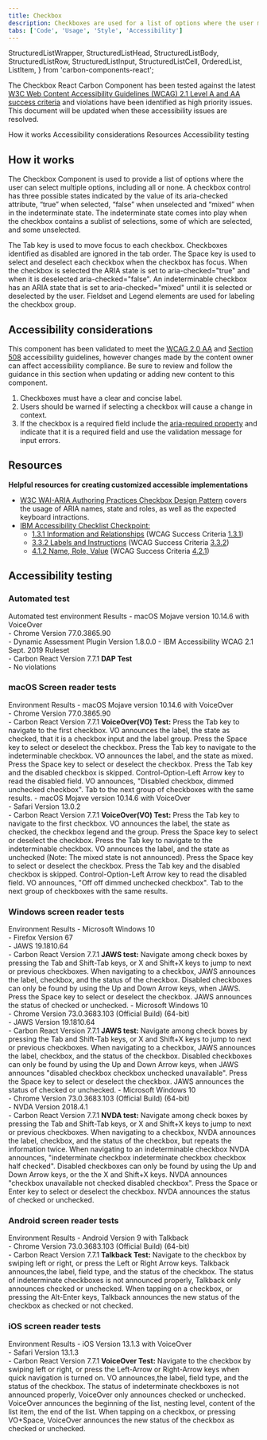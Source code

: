```yaml
---
title: Checkbox
description: Checkboxes are used for a list of options where the user may select multiple options, including all or none.
tabs: ['Code', 'Usage', 'Style', 'Accessibility']
---
```


  StructuredListWrapper,
  StructuredListHead,
  StructuredListBody,
  StructuredListRow,
  StructuredListInput,
  StructuredListCell,
  OrderedList,
  ListItem,
} from 'carbon-components-react';

<PageDescription>

The Checkbox React Carbon Component has been tested against the latest [W3C
Web Content Accessibility Guidelines (WCAG) 2.1 Level A and AA success
criteria](https://www.w3.org/TR/WCAG21/) and violations have been identified
as high priority issues. This document will be updated when these
accessibility issues are resolved.

</PageDescription>

<AnchorLinks>
  <AnchorLink>How it works</AnchorLink>
  <AnchorLink>Accessibility considerations</AnchorLink>
  <AnchorLink>Resources</AnchorLink>
  <AnchorLink>Accessibility testing</AnchorLink>
</AnchorLinks>

## How it works

The Checkbox Component is used to provide a list of options where the user can select multiple options, including all or none. A checkbox control has three possible states indicated by the value of its aria-checked attribute, “true” when selected, “false” when unselected and “mixed” when in the indeterminate state. The indeterminate state comes into play when the checkbox contains a sublist of selections, some of which are selected, and some unselected.

The Tab key is used to move focus to each checkbox. Checkboxes identified as disabled are ignored in the tab order. The Space key is used to select and deselect each checkbox when the checkbox has focus. When the checkbox is selected the ARIA state is set to aria-checked="true" and when it is deselected aria-checked="false". An indeterminable checkbox has an ARIA state that is set to aria-checked="mixed" until it is selected or deselected by the user. Fieldset and Legend elements are used for labeling the checkbox group.

## Accessibility considerations

This component has been validated to meet the [WCAG 2.0 AA](https://www.w3.org/TR/WCAG20/) and [Section 508](http://www.section508.gov/) accessibility guidelines, however changes made by the content owner can affect accessibility compliance. Be sure to review and follow the guidance in this section when updating or adding new content to this component.

1. Checkboxes must have a clear and concise label.
2. Users should be warned if selecting a checkbox will cause a change in context.
3. If the checkbox is a required field include the [aria-required property](https://www.w3.org/TR/WCAG20-TECHS/ARIA2.html) and indicate that it is a required field and use the validation message for input errors.

## Resources

**Helpful resources for creating customized accessible implementations**

- [W3C WAI-ARIA Authoring Practices Checkbox Design Pattern](https://www.w3.org/TR/wai-aria-practices/examples/checkbox/checkbox-1/checkbox-1.html) covers the usage of ARIA names, state and roles, as well as the expected keyboard intractions.
- [IBM Accessibility Checklist Checkpoint:](https://www.ibm.com/able/guidelines/ci162/accessibility_checklist.html)
  - [1.3.1 Information and Relationships](https://www.ibm.com/able/guidelines/ci162/info_and_relationships.html) (WCAG Success Criteria [1.3.1](https://www.w3.org/TR/2016/NOTE-UNDERSTANDING-WCAG20-20161007/content-structure-separation-programmatic.html))
  - [3.3.2 Labels and Instructions](https://www.ibm.com/able/guidelines/ci162/labels_or_instructions.html) (WCAG Success Criteria [3.3.2](https://www.w3.org/TR/UNDERSTANDING-WCAG20/minimize-error-cues.html))
  - [4.1.2 Name, Role, Value](https://www.ibm.com/able/guidelines/ci162/name_role_value.html) (WCAG Success Criteria [4.2.1](https://www.w3.org/WAI/WCAG21/Understanding/name-role-value))

## Accessibility testing

### Automated test

<Row>
  <Column noGutterSm>
    <StructuredListWrapper>
      <StructuredListHead>
        <StructuredListRow head>
          <StructuredListCell head>
            Automated test environment
          </StructuredListCell>
          <StructuredListCell head>Results</StructuredListCell>
        </StructuredListRow>
      </StructuredListHead>
      <StructuredListBody>
        <StructuredListRow>
          <StructuredListCell>
            - macOS Mojave version 10.14.6 with VoiceOver
            <br />
            - Chrome Version 77.0.3865.90
            <br />
            - Dynamic Assessment Plugin Version 1.8.0.0 - IBM Accessibility WCAG
            2.1 Sept. 2019 Ruleset
            <br />- Carbon React Version 7.7.1
          </StructuredListCell>
          <StructuredListCell>
            <strong>DAP Test</strong>
            <br />- No violations
          </StructuredListCell>
        </StructuredListRow>
      </StructuredListBody>
    </StructuredListWrapper>
  </Column>
</Row>

### macOS Screen reader tests

<Row>
  <Column noGutterSm>
    <StructuredListWrapper>
      <StructuredListHead>
        <StructuredListRow head>
          <StructuredListCell head>Environment </StructuredListCell>
          <StructuredListCell head>Results</StructuredListCell>
        </StructuredListRow>
      </StructuredListHead>
      <StructuredListBody>
        <StructuredListRow>
          <StructuredListCell>
            - macOS Mojave version 10.14.6 with VoiceOver
            <br />
            - Chrome Version 77.0.3865.90
            <br />- Carbon React Version 7.7.1
          </StructuredListCell>
          <StructuredListCell>
            <strong>VoiceOver(VO) Test:</strong>
            <OrderedList>
              <ListItem>
                Press the Tab key to navigate to the first checkbox. VO
                announces the label, the state as checked, that it is a checkbox
                input and the label group.
              </ListItem>
              <ListItem>
                Press the Space key to select or deselect the checkbox.
              </ListItem>
              <ListItem>
                Press the Tab key to navigate to the indeterminable checkbox. VO
                announces the label, and the state as mixed.
              </ListItem>
              <ListItem>
                Press the Space key to select or deselect the checkbox.
              </ListItem>
              <ListItem>
                Press the Tab key and the disabled checkbox is skipped.
              </ListItem>
              <ListItem>
                Control-Option-Left Arrow key to read the disabled field. VO
                announces, "Disabled checkbox, dimmed unchecked checkbox".
              </ListItem>
              <ListItem>
                Tab to the next group of checkboxes with the same results.
              </ListItem>
            </OrderedList>
          </StructuredListCell>
        </StructuredListRow>
        <StructuredListRow>
          <StructuredListCell>
            - macOS Mojave version 10.14.6 with VoiceOver
            <br />
            - Safari Version 13.0.2
            <br />- Carbon React Version 7.7.1
          </StructuredListCell>
          <StructuredListCell>
            <strong>VoiceOver(VO) Test:</strong>
            <OrderedList>
              <ListItem>
                Press the Tab key to navigate to the first checkbox. VO
                announces the label, the state as checked, the checkbox legend
                and the group.
              </ListItem>
              <ListItem>
                Press the Space key to select or deselect the checkbox.
              </ListItem>
              <ListItem>
                Press the Tab key to navigate to the indeterminable checkbox. VO
                announces the label, and the state as unchecked (Note: The mixed
                state is not announced).
              </ListItem>
              <ListItem>
                Press the Space key to select or deselect the checkbox.
              </ListItem>
              <ListItem>
                Press the Tab key and the disabled checkbox is skipped.
              </ListItem>
              <ListItem>
                Control-Option-Left Arrow key to read the disabled field. VO
                announces, "Off off dimmed unchecked checkbox".
              </ListItem>
              <ListItem>
                Tab to the next group of checkboxes with the same results.
              </ListItem>
            </OrderedList>
          </StructuredListCell>
        </StructuredListRow>
      </StructuredListBody>
    </StructuredListWrapper>
  </Column>
</Row>

### Windows screen reader tests

<Row>
  <Column noGutterSm>
    <StructuredListWrapper>
      <StructuredListHead>
        <StructuredListRow head>
          <StructuredListCell head>Environment</StructuredListCell>
          <StructuredListCell head>Results</StructuredListCell>
        </StructuredListRow>
      </StructuredListHead>
      <StructuredListBody>
        <StructuredListRow>
          <StructuredListCell>
            - Microsoft Windows 10
            <br />
            - Firefox Version 67
            <br />
            - JAWS 19.1810.64
            <br />- Carbon React Version 7.7.1
          </StructuredListCell>
          <StructuredListCell>
            <strong>JAWS test:</strong>
            <OrderedList>
              <ListItem>
                Navigate among check boxes by pressing the Tab and Shift-Tab
                keys, or X and Shift+X keys to jump to next or previous
                checkboxes.
              </ListItem>
              <ListItem>
                When navigating to a checkbox, JAWS announces the label,
                checkbox, and the status of the checkbox.
              </ListItem>
              <ListItem>
                Disabled checkboxes can only be found by using the Up and Down
                Arrow keys, when JAWS.
              </ListItem>
              <ListItem>
                Press the Space key to select or deselect the checkbox. JAWS
                announces the status of checked or unchecked.
              </ListItem>
            </OrderedList>
          </StructuredListCell>
        </StructuredListRow>
        <StructuredListRow>
          <StructuredListCell>
            - Microsoft Windows 10
            <br />
            - Chrome Version 73.0.3683.103 (Official Build) (64-bit)
            <br />
            - JAWS Version 19.1810.64
            <br />- Carbon React Version 7.7.1
          </StructuredListCell>
          <StructuredListCell>
            <strong>JAWS test:</strong>
            <OrderedList>
              <ListItem>
                Navigate among check boxes by pressing the Tab and Shift-Tab
                keys, or X and Shift+X keys to jump to next or previous
                checkboxes.
              </ListItem>
              <ListItem>
                When navigating to a checkbox, JAWS announces the label,
                checkbox, and the status of the checkbox.
              </ListItem>
              <ListItem>
                Disabled checkboxes can only be found by using the Up and Down
                Arrow keys, when JAWS announces "disabled checkbox checkbox
                unchecked unavailable".
              </ListItem>
              <ListItem>
                Press the Space key to select or deselect the checkbox. JAWS
                announces the status of checked or unchecked.
              </ListItem>
            </OrderedList>
          </StructuredListCell>
        </StructuredListRow>
        <StructuredListRow>
          <StructuredListCell>
            - Microsoft Windows 10
            <br />
            - Chrome Version 73.0.3683.103 (Official Build) (64-bit)
            <br />
            - NVDA Version 2018.4.1
            <br />- Carbon React Version 7.7.1
          </StructuredListCell>
          <StructuredListCell>
            <strong>NVDA test:</strong>
            <OrderedList>
              <ListItem>
                Navigate among check boxes by pressing the Tab and Shift-Tab
                keys, or X and Shift+X keys to jump to next or previous
                checkboxes.
              </ListItem>
              <ListItem>
                When navigating to a checkbox, NVDA announces the label,
                checkbox, and the status of the checkbox, but repeats the
                information twice.
              </ListItem>
              <ListItem>
                When navigating to an indeterminable checkbox NVDA announces,
                "indeterminate checkbox indeterminate checkbox checkbox half
                checked".
              </ListItem>
              <ListItem>
                Disabled checkboxes can only be found by using the Up and Down
                Arrow keys, or the the X and Shift+X keys. NVDA announces
                "checkbox unavailable not checked disabled checkbox".
              </ListItem>
              <ListItem>
                Press the Space or Enter key to select or deselect the checkbox.
                NVDA announces the status of checked or unchecked.
              </ListItem>
            </OrderedList>
          </StructuredListCell>
        </StructuredListRow>
      </StructuredListBody>
    </StructuredListWrapper>
  </Column>
</Row>

### Android screen reader tests

<Row>
  <Column noGutterSm>
    <StructuredListWrapper>
      <StructuredListHead>
        <StructuredListRow head>
          <StructuredListCell head>Environment </StructuredListCell>
          <StructuredListCell head>Results</StructuredListCell>
        </StructuredListRow>
      </StructuredListHead>
      <StructuredListBody>
        <StructuredListRow>
          <StructuredListCell>
            - Android Version 9 with Talkback
            <br />
            - Chrome Version 73.0.3683.103 (Official Build) (64-bit)
            <br />- Carbon React Version 7.7.1
          </StructuredListCell>
          <StructuredListCell>
            <strong>Talkback Test:</strong>
            <OrderedList>
              <ListItem>
                Navigate to the checkbox by swiping left or right, or press the
                Left or Right Arrow keys. Talkback announces,the label, field
                type, and the status of the checkbox.
              </ListItem>
              <ListItem>
                The status of indeterminate checkboxes is not announced
                properly, Talkback only announces checked or unchecked.
              </ListItem>
              <ListItem>
                When tapping on a checkbox, or pressing the Alt-Enter keys,
                Talkback announces the new status of the checkbox as checked or
                not checked.
              </ListItem>
            </OrderedList>
          </StructuredListCell>
        </StructuredListRow>
      </StructuredListBody>
    </StructuredListWrapper>
  </Column>
</Row>

### iOS screen reader tests

<Row>
  <Column noGutterSm>
    <StructuredListWrapper>
      <StructuredListRow head>
        <StructuredListCell head>Environment </StructuredListCell>
        <StructuredListCell head>Results</StructuredListCell>
      </StructuredListRow>
      <StructuredListBody>
        <StructuredListRow>
          <StructuredListCell>
            - iOS Version 13.1.3 with VoiceOver
            <br />
            - Safari Version 13.1.3
            <br />- Carbon React Version 7.7.1
          </StructuredListCell>
          <StructuredListCell>
            <strong>VoiceOver Test:</strong>
            <OrderedList>
              <ListItem>
                Navigate to the checkbox by swiping left or right, or press the
                Left-Arrow or Right-Arrow keys when quick navigation is turned
                on. VO announces,the label, field type, and the status of the
                checkbox.
              </ListItem>
              <ListItem>
                The status of indeterminate checkboxes is not announced
                properly, VoiceOver only announces checked or unchecked.
              </ListItem>
              <ListItem>
                VoiceOver announces the beginning of the list, nesting level,
                content of the list item, the end of the list.
              </ListItem>
              <ListItem>
                When tapping on a checkbox, or pressing VO+Space, VoiceOver
                announces the new status of the checkbox as checked or
                unchecked.
              </ListItem>
            </OrderedList>
          </StructuredListCell>
        </StructuredListRow>
      </StructuredListBody>
    </StructuredListWrapper>
  </Column>
</Row>
